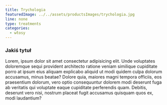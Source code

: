 ```yaml
---
title: Trychologia
featuredImage: ../../assets/productsImages/trychologia.jpg
line: none
type: treatments
categories:
  - włosy
---
```


### Jakiś tytuł

Lorem, ipsum dolor sit amet consectetur adipisicing elit. Unde voluptates doloremque sequi provident architecto ratione veniam similique cupiditate porro at ipsum eius aliquam explicabo aliquid ut modi quidem culpa dolorum accusamus, minus beatae? Dolore quia, maiores magni tempora officiis, eos praesentium dolorum, vero optio consequuntur dolorem modi deserunt fuga ab veritatis qui voluptate eaque cupiditate perferendis quam. Debitis, deserunt vero nisi, nostrum placeat fugit accusamus quisquam quos ex, modi laudantium?
